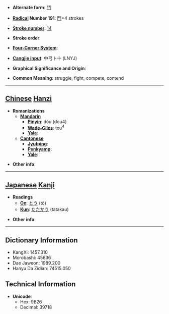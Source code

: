 * '''Alternate form''': [[鬥]]

* '''[[Wiktionary:Chinese radical index| Radical]] Number 191''': [[Wiktionary:Chinese radical index 鬥|鬥]]+4 strokes

* '''[[Wiktionary:Chinese total strokes index|Stroke number]]''': [[Wiktionary:Chinese total strokes index 14|14]]

* '''Stroke order''': 

* '''[[Wiktionary:Chinese four corner index|Four-Corner System]]''': 

* '''[[Wiktionary:Chinese Cangjie index|Cangjie input]]''': 中弓卜十 (LNYJ)

* '''Graphical Significance and Origin''': 

* '''Common Meaning''': struggle, fight, compete, contend

----

== [[Chinese]] [[Hanzi]] ==

* '''Romanizations'''
** '''[[Mandarin]]'''
*** '''[[Pinyin]]''': dòu (dou4)
*** '''[[Wade-Giles]]''': tou<sup>4</sup>
*** '''[[Yale]]''': 
** '''[[Cantonese]]'''
*** '''[[Jyutping]]''':
*** '''[[Penkyamp]]''': 
*** '''[[Yale]]''': 

* '''Other info''': 

----

== [[Japanese]] [[Kanji]] ==

* '''Readings'''
** '''[[On]]''': [[とう]] (tō)
** '''[[Kun]]''': [[たたかう]] (tatakau)

* '''Other info''':  

----

== Dictionary Information ==

* KangXi: 1457.310
* Morobashi: 45636
* Dae Jaweon: 1989.200
* Hanyu Da Zidian: 74515.050

== Technical Information ==

* '''Unicode''':
** Hex: 9B26
** Decimal: 39718